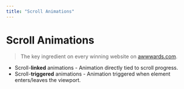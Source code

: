 ```yaml
---
title: "Scroll Animations"
---
```


# Scroll Animations

>The key ingredient on every winning website on [awwwards.com](https://www.awwwards.com/).
- Scroll-**linked** animations - Animation directly tied to scroll progress.
- Scroll-**triggered** animations - Animation triggered when element enters/leaves the viewport.

